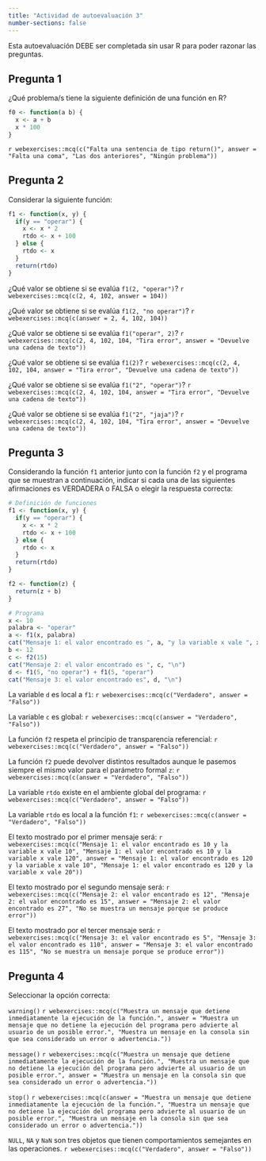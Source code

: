 ```yaml
---
title: "Actividad de autoevaluación 3"
number-sections: false
---
```


```{=latex}
\thispagestyle{primerapagina}
```

::: {.info data-latex=""}
Esta autoevaluación DEBE ser completada sin usar R para poder razonar las preguntas.
:::

## Pregunta 1

¿Qué problema/s tiene la siguiente definición de una función en R?

```r
f0 <- function(a b) {
  x <- a + b
  x * 100
}
```

`r webexercises::mcq(c("Falta una sentencia de tipo return()", answer = "Falta una coma", "Las dos anteriores", "Ningún problema"))`


## Pregunta 2

Considerar la siguiente función: 

```r
f1 <- function(x, y) {
  if(y == "operar") {
    x <- x * 2
    rtdo <- x + 100
  } else {
    rtdo <- x
  }
  return(rtdo)
}
```

¿Qué valor se obtiene si se evalúa `f1(2, "operar")`? `r webexercises::mcq(c(2, 4, 102, answer = 104))`

¿Qué valor se obtiene si se evalúa `f1(2, "no operar")`? `r webexercises::mcq(c(answer = 2, 4, 102, 104))`

¿Qué valor se obtiene si se evalúa `f1("operar", 2)`? `r webexercises::mcq(c(2, 4, 102, 104, "Tira error", answer = "Devuelve una cadena de texto"))`

¿Qué valor se obtiene si se evalúa `f1(2)`? `r webexercises::mcq(c(2, 4, 102, 104, answer = "Tira error", "Devuelve una cadena de texto"))`

¿Qué valor se obtiene si se evalúa `f1("2", "operar")`? `r webexercises::mcq(c(2, 4, 102, 104, answer = "Tira error", "Devuelve una cadena de texto"))`

¿Qué valor se obtiene si se evalúa `f1("2", "jaja")`? `r webexercises::mcq(c(2, 4, 102, 104, "Tira error", answer = "Devuelve una cadena de texto"))`


## Pregunta 3

Considerando la función `f1` anterior junto con la función `f2` y el programa que se muestran a continuación, indicar si cada una de las siguientes afirmaciones es VERDADERA o FALSA o elegir la respuesta correcta:

```r
# Definición de funciones
f1 <- function(x, y) {
  if(y == "operar") {
    x <- x * 2
    rtdo <- x + 100
  } else {
    rtdo <- x
  }
  return(rtdo)
}

f2 <- function(z) {
  return(z + b)
}

# Programa
x <- 10
palabra <- "operar"
a <- f1(x, palabra)
cat("Mensaje 1: el valor encontrado es ", a, "y la variable x vale ", x, "\n")
b <- 12
c <- f2(15)
cat("Mensaje 2: el valor encontrado es ", c, "\n")
d <- f1(5, "no operar") + f1(5, "operar")
cat("Mensaje 3: el valor encontrado es", d, "\n")
```

La variable `d` es local a `f1`: `r webexercises::mcq(c("Verdadero", answer = "Falso"))`

La variable `c` es global: `r webexercises::mcq(c(answer = "Verdadero", "Falso"))`

La función `f2` respeta el principio de transparencia referencial: `r webexercises::mcq(c("Verdadero", answer = "Falso"))`

La función `f2` puede devolver distintos resultados aunque le pasemos siempre el mismo valor para el parámetro formal `z`: `r webexercises::mcq(c(answer = "Verdadero", "Falso"))`

La variable `rtdo` existe en el ambiente global del programa: `r webexercises::mcq(c("Verdadero", answer = "Falso"))`

La variable `rtdo` es local a la función `f1`: `r webexercises::mcq(c(answer = "Verdadero", "Falso"))`

El texto mostrado por el primer mensaje será: 
`r webexercises::mcq(c("Mensaje 1: el valor encontrado es 10 y la variable x vale 10", "Mensaje 1: el valor encontrado es 10 y la variable x vale 120", answer = "Mensaje 1: el valor encontrado es 120 y la variable x vale 10", "Mensaje 1: el valor encontrado es 120 y la variable x vale 20"))`

El texto mostrado por el segundo mensaje será: 
`r webexercises::mcq(c("Mensaje 2: el valor encontrado es 12", "Mensaje 2: el valor encontrado es 15", answer = "Mensaje 2: el valor encontrado es 27", "No se muestra un mensaje porque se produce error"))`

El texto mostrado por el tercer mensaje será: 
`r webexercises::mcq(c("Mensaje 3: el valor encontrado es 5", "Mensaje 3: el valor encontrado es 110", answer = "Mensaje 3: el valor encontrado es 115", "No se muestra un mensaje porque se produce error"))`


## Pregunta 4

Seleccionar la opción correcta:

`warning()` `r webexercises::mcq(c("Muestra un mensaje que detiene inmediatamente la ejecución de la función.", answer = "Muestra un mensaje que no detiene la ejecución del programa pero advierte al usuario de un posible error.", "Muestra un mensaje en la consola sin que sea considerado un error o advertencia."))`

`message()` `r webexercises::mcq(c("Muestra un mensaje que detiene inmediatamente la ejecución de la función.", "Muestra un mensaje que no detiene la ejecución del programa pero advierte al usuario de un posible error.", answer = "Muestra un mensaje en la consola sin que sea considerado un error o advertencia."))`

`stop()` `r webexercises::mcq(c(answer = "Muestra un mensaje que detiene inmediatamente la ejecución de la función.", "Muestra un mensaje que no detiene la ejecución del programa pero advierte al usuario de un posible error.", "Muestra un mensaje en la consola sin que sea considerado un error o advertencia."))`

`NULL`, `NA` y `NaN` son tres objetos que tienen comportamientos semejantes en las operaciones. `r webexercises::mcq(c("Verdadero", answer = "Falso"))`
